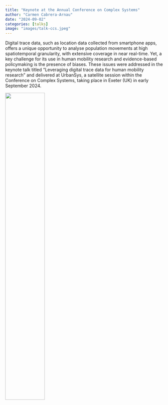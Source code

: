```yaml
---
title: "Keynote at the Annual Conference on Complex Systems"
author: "Carmen Cabrera-Arnau"
date: "2024-09-02"
categories: [talks]
image: "images/talk-ccs.jpeg"
---
```


Digital trace data, such as location data collected from smartphone apps, offers a unique opportunity to analyse population movements at high spatiotemporal granularity, with extensive coverage in near real-time. Yet, a key challenge for its use in human mobility research and evidence-based policymaking is the presence of biases. These issues were addressed in the keynote talk titled "Leveraging digital trace data for human mobility research" and delivered at UrbanSys, a satellite session within the Conference on Complex Systems, taking place in Exeter (UK) in early September 2024.  

![](images/talk-ccs.jpeg){width=50% fig-align="centre"}

